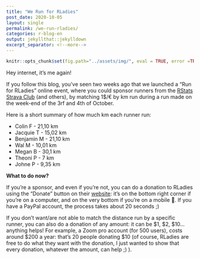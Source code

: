 ```yaml
---
title: "We Run for RLadies"
post_date: 2020-10-05
layout: single
permalink: /we-run-rladies/
categories: r-blog-en
output: jekyllthat::jekylldown
excerpt_separator: <!--more-->
---
```


```r
knitr::opts_chunk$set(fig.path="../assets/img/", eval = TRUE, error =TRUE, comment = "")
```

Hey internet, it's me again!

If you follow this blog, you've seen two weeks ago that we launched a "Run for RLadies" online event, where you could sponsor runners from the [RStats Strava Club](https://www.strava.com/clubs/rstats) (and others), by matching 1$/€ by km run during a run made on the week-end of the 3rf and 4th of October. 

Here is a short summary of how much km each runner run: 

+ Colin F - 21,10 km
+ Jacquie T - 15,02 km
+ Benjamin M - 21,10 km
+ Wal M - 10,01 km
+ Megan B - 30,1 km
+ Theoni P - 7 km
+ Johne P - 9,35 km

__What to do now?__

If you're a sponsor, and even if you're not, you can do a donation to RLadies using the "Donate" button on their [website](https://rladies.org/): it's on the bottom right corner if you're on a computer, and on the very bottom if you're on a mobile 💪. 
If you have a PayPal account, the process takes about 20 seconds ;)

If you don't want/are not able to match the distance run by a specific runner, you can also do a donation of any amount: it can be \$1, \$2, \$10... anything helps!
For example, a Zoom pro account (for 500 users), costs around \$200 a year: that's 20 people donating \$10 (of course, RLadies are free to do what they want with the donation, I just wanted to show that every donation, whatever the amount, can help ;) ). 

